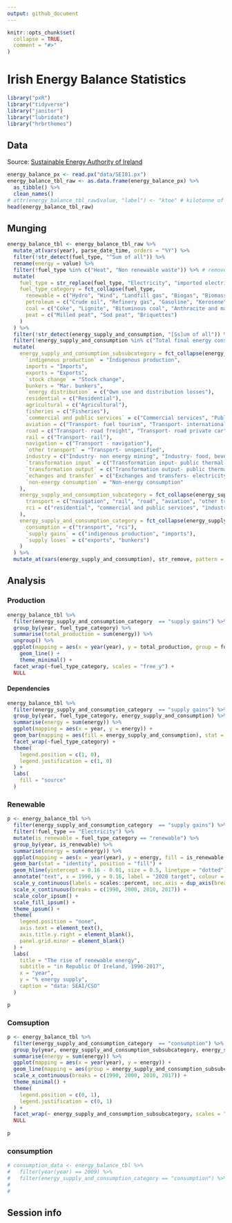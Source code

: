 ```yaml
---
output: github_document
---
```


<!-- README.md is generated from README.Rmd. Please edit that file -->

```r
knitr::opts_chunk$set(
  collapse = TRUE,
  comment = "#>"
)
```
# Irish Energy Balance Statistics

<!-- badges: start -->
<!-- badges: end -->

```r
library("pxR")
library("tidyverse")
library("janitor")
library("lubridate")
library("hrbrthemes")
```


## Data

Source: [Sustainable Energy Authority of Ireland](https://www.cso.ie/px/pxeirestat/Database/eirestat/Energy%20Balance%20Statistics/Energy%20Balance%20Statistics_statbank.asp?SP=Energy%20Balance%20Statistics&Planguage=0&ProductID=DB_SEI)

```r
energy_balance_px <- read.px("data/SEI01.px")
energy_balance_tbl_raw <- as.data.frame(energy_balance_px) %>%
  as_tibble() %>%
  clean_names()
# attr(energy_balance_tbl_raw$value, "label") <- "ktoe" # kilotonne of oil equivalent
head(energy_balance_tbl_raw)
```


## Munging

```r
energy_balance_tbl <- energy_balance_tbl_raw %>%
  mutate_at(vars(year), parse_date_time, orders = "%Y") %>%
  filter(!str_detect(fuel_type, "^Sum of all")) %>%
  rename(energy = value) %>%
  filter(!fuel_type %in% c("Heat", "Non renewable waste")) %>% # remove fuels I don't understand
  mutate(
    fuel_type = str_replace(fuel_type, "Electricity", "imported electricity"),
    fuel_type_category = fct_collapse(fuel_type,
      renewable = c("Hydro", "Wind", "Landfill gas", "Biogas", "Biomass", "Liquid Biofuel", "Solar", "Geothermal"),
      petroleum = c("Crude oil", "Refinery gas", "Gasoline", "Kerosene", "Jet kerosene", "Fuel oil", "LPG", "Gasoil/diesel/DERV", "Petroleum coke", "Naphta", "Bitumen", "White spirit", "Lubricants", "Natural gas"),
      coal = c("Coke", "Lignite", "Bituminous coal", "Anthracite and manufactured ovoids"),
      peat = c("Milled peat", "Sod peat", "Briquettes")
    )
  ) %>%
  filter(!str_detect(energy_supply_and_consumption, "[Ss]um of all")) %>%# remove summary rows
  filter(!energy_supply_and_consumption %in% c("Total final energy consumption", "Final non energy consumption feedstocks", "Available final energy consumption", "Statistical difference", "Primary energy supply including non energy", "Primary energy requirement excluding non energy")) %>%
  mutate(
    energy_supply_and_consumption_subsubcategory = fct_collapse(energy_supply_and_consumption, # heavy usage of datapasta
      `indigenous production` = "Indigenous production",
      imports = "Imports",
      exports = "Exports",
      `stock change` = "Stock change",
      bunkers = "Mar. bunkers",
      `energy distribution` = c("Own use and distribution losses"),
      residential = c("Residential"),
      agricultural = c("Agricultural"),
      fisheries = c("Fisheries"),
      `commercial and public services` = c("Commercial services", "Public services"),
      aviation = c("Transport- fuel tourism", "Transport- international aviation", "Transport- domestic aviation"),
      road = c("Transport- road freight", "Transport- road private car", "Transport- road public passenger services", "Transport- road light goods vehicle"),
      rail = c("Transport- rail"),
      navigation = c("Transport - navigation"),
      `other transport` = "Transport- unspecified",
      industry = c("Industry- non energy mining", "Industry- food, beverages and tobacco", "Industry- textiles and textile products", "Industry- wood and wood products", "Industry- pulp, paper, publishing and printing", "Industry- chemicals and man-made fibres", "Industry- rubber and plastic products", "Industry- other non-metallic mineral products", "Industry- basic metals and fabricated metal products", "Industry- machinery and equipment n.e.c", "Industry- electrical and optical equipment", "Industry- transport equipment manufacture", "Industry- other manufacturing"),
      `transformation input` = c("Transformation input- public thermal power plants", "Transformation input- combined heat and power plants", "Transformation input- pumped storage consumption", "Transformation input- briquetting plants", "Transformation input- oil refineries and other energy sectors"),
      `transformation output` = c("Transformation output- public thermal power plants", "Transformation output- combined heat and power plants- electricity", "Transformation output- combined heat and power plants- heat", "Transformation output- pumped storage consumption", "Transformation output- briquetting plants", "Transformation output- oil refineries"),
      `echanges and transfer` = c("Exchanges and transfers- electricity", "Exchanges and transfers- heat", "Exchanges and transfers- other (excluding electricity and heat)"),
      `non-energy consumption` = "Non-energy consumption"
    ),
    energy_supply_and_consumption_subcategory = fct_collapse(energy_supply_and_consumption_subsubcategory,
      transport = c("navigation", "rail", "road", "aviation", "other transport"),
      rci = c("residential", "commercial and public services", "industry", "agricultural", "fisheries"),
    ),
    energy_supply_and_consumption_category = fct_collapse(energy_supply_and_consumption_subcategory,
      consumption = c("transport", "rci"),
      `supply gains` = c("indigenous production", "imports"),
      `supply loses` = c("exports", "bunkers")
    )
  ) %>%
  mutate_at(vars(energy_supply_and_consumption), str_remove, pattern = "^.*-")
```

## Analysis

### Production

```r
energy_balance_tbl %>% 
  filter(energy_supply_and_consumption_category  == "supply gains") %>% 
  group_by(year, fuel_type_category) %>% 
  summarise(total_production = sum(energy)) %>% 
  ungroup() %>% 
  ggplot(mapping = aes(x = year(year), y = total_production, group = fuel_type_category)) +
    geom_line() +
    theme_minimal() +
  facet_wrap(~fuel_type_category, scales = "free_y") +
  NULL
```

#### Dependencies

```r
energy_balance_tbl %>% 
  filter(energy_supply_and_consumption_category  == "supply gains") %>% 
  group_by(year, fuel_type_category, energy_supply_and_consumption) %>% 
  summarise(energy = sum(energy)) %>% 
  ggplot(mapping = aes(x = year, y = energy)) +
  geom_bar(mapping = aes(fill = energy_supply_and_consumption), stat = "identity") +
  facet_wrap(~fuel_type_category) +
  theme(
    legend.position = c(1, 0),
    legend.justification = c(1, 0)
  ) +
  labs(
    fill = "source"
  )
```


### Renewable

```r
p <- energy_balance_tbl %>% 
  filter(energy_supply_and_consumption_category  == "supply gains") %>% 
  filter(!fuel_type == "Electricity") %>% 
  mutate(is_renewable = fuel_type_category == "renewable") %>% 
  group_by(year, is_renewable) %>% 
  summarise(energy = sum(energy)) %>% 
  ggplot(mapping = aes(x = year(year), y = energy, fill = is_renewable, colour = is_renewable)) +
  geom_bar(stat = "identity", position = "fill") +
  geom_hline(yintercept = 0.16 - 0.01, size = 0.5, linetype = "dotted") +
  annotate("text", x = 1990, y = 0.16, label = "2020 target", colour = "black", hjust = 0, vjust = 0, alpha = 0.8) +
  scale_y_continuous(labels = scales::percent, sec.axis = dup_axis(breaks = c(0.0863078, 0.16), labels = scales::percent)) +
  scale_x_continuous(breaks = c(1990, 2000, 2010, 2017)) +
  scale_color_ipsum() +
  scale_fill_ipsum() +
  theme_ipsum() +
  theme(
    legend.position = "none",
    axis.text = element_text(),
    axis.title.y.right = element_blank(),
    panel.grid.minor = element_blank()
  ) +
  labs(
    title = "The rise of renewable energy",
    subtitle = "in Republic Of Ireland, 1990-2017",
    x = "year",
    y = "% energy supply",
    caption = "data: SEAI/CSO"
  )

p
```



### Comsuption

```r
p <- energy_balance_tbl %>% 
  filter(energy_supply_and_consumption_category  == "consumption") %>% 
  group_by(year, energy_supply_and_consumption_subsubcategory, energy_supply_and_consumption_subcategory) %>% 
  summarise(energy = sum(energy)) %>% 
  ggplot(mapping = aes(x = year(year), y = energy)) +
  geom_line(mapping = aes(group = energy_supply_and_consumption_subsubcategory)) +
  scale_x_continuous(breaks = c(1990, 2000, 2010, 2017)) +
  theme_minimal() +
  theme(
    legend.position = c(0, 1),
    legend.justification = c(0, 1)
  ) +
  facet_wrap(~ energy_supply_and_consumption_subsubcategory, scales = "free_y", ncol = 3) +
  NULL
  
p

```


### consumption


```r

# consumption_data <- energy_balance_tbl %>% 
#   filter(year(year) == 2009) %>%
#   filter(energy_supply_and_consumption_category == "consumption") %>% 
# 
# 

```


## Session info
